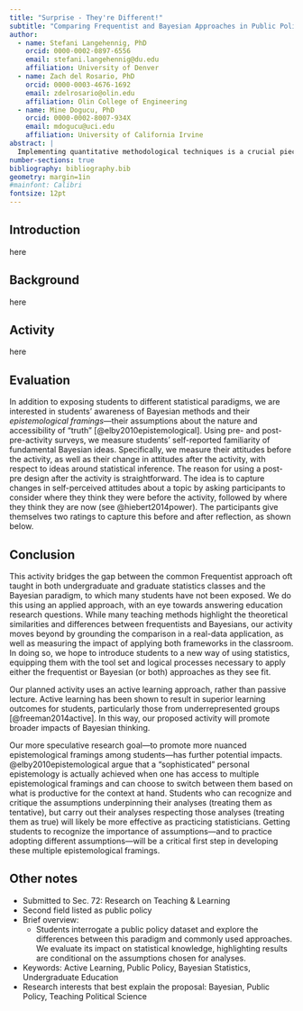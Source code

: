 ```yaml
---
title: "Surprise - They're Different!"
subtitle: "Comparing Frequentist and Bayesian Approaches in Public Policy"
author:
  - name: Stefani Langehennig, PhD 
    orcid: 0000-0002-0897-6556
    email: stefani.langehennig@du.edu
    affiliation: University of Denver
  - name: Zach del Rosario, PhD
    orcid: 0000-0003-4676-1692
    email: zdelrosario@olin.edu
    affiliation: Olin College of Engineering
  - name: Mine Dogucu, PhD
    orcid: 0000-0002-8007-934X
    email: mdogucu@uci.edu
    affiliation: University of California Irvine
abstract: |
  Implementing quantitative methodological techniques is a crucial piece of understanding public policy. While quasi-experimental, spatial (diffusion), and mixed methods are most commonly used when teaching policy studies, little research exists on using Bayesian approaches for policy learning, or how the outcomes from traditional quantitative approaches differ from a Bayesian approach. We propose an applied learning activity for students of public policy that exposes them to Bayesian methods and explores the differences between this statistical paradigm and more commonly used approaches. We do this using a structured interrogation of the [The Climate and Economic Justice Screening Tool](https://screeningtool.geoplatform.gov/en/) (CEJST) and the epistemological framings in the 5E model [@elby2010epistemological]. The activity illustrates the importance of statistical assumptions, and by extension, the impact that different quantitative methods have on understanding public policy. The goal of the study is to introduce students, instructors, and practitioners of public policy to a new way of using statistics, equipping them with the tool set and logical processes necessary to apply either approach as they see fit when studying public policy.
number-sections: true
bibliography: bibliography.bib
geometry: margin=1in 
#mainfont: Calibri
fontsize: 12pt
---
```


## Introduction
here

## Background
here

## Activity
here

## Evaluation
In addition to exposing students to different statistical paradigms, we are interested in students' awareness of Bayesian methods and their _epistemological framings_—their assumptions about the nature and accessibility of "truth" [@elby2010epistemological]. Using pre- and post-pre-activity surveys, we measure students’ self-reported familiarity of fundamental Bayesian ideas. Specifically, we measure their attitudes before the activity, as well as their change in attitudes after the activity, with respect to ideas around statistical inference. The reason for using a post-pre design after the activity is straightforward. The idea is to capture changes in self-perceived attitudes about a topic by asking participants to consider where they think they were before the activity, followed by where they think they are now (see @hiebert2014power). The participants give themselves two ratings to capture this before and after reflection, as shown below.


## Conclusion
This activity bridges the gap between the common Frequentist approach oft taught in both undergraduate and graduate statistics classes and the Bayesian paradigm, to which many students have not been exposed. We do this using an applied approach, with an eye towards answering education research questions. While many teaching methods highlight the theoretical similarities and differences between frequentists and Bayesians, our activity moves beyond by grounding the comparison in a real-data application, as well as measuring the impact of applying both frameworks in the classroom. In doing so, we hope to introduce students to a new way of using statistics, equipping them with the tool set and logical processes necessary to apply either the frequentist or Bayesian (or both) approaches as they see fit.

Our planned activity uses an active learning approach, rather than passive lecture. Active learning has been shown to result in superior learning outcomes for students, particularly those from underrepresented groups [@freeman2014active]. In this way, our proposed activity will promote broader impacts of Bayesian thinking.

Our more speculative research goal—to promote more nuanced epistemological framings among students—has further potential impacts. @elby2010epistemological argue that a "sophisticated" personal epistemology is actually achieved when one has access to multiple epistemological framings and can choose to switch between them based on what is productive for the context at hand. Students who can recognize and critique the assumptions underpinning their analyses (treating them as tentative), but carry out their analyses respecting those analyses (treating them as true) will likely be more effective as practicing statisticians. Getting students to recognize the importance of assumptions—and to practice adopting different assumptions—will be a critical first step in developing these multiple epistemological framings.

## Other notes
- Submitted to Sec. 72: Research on Teaching & Learning
- Second field listed as public policy
- Brief overview:
  - Students interrogate a public policy dataset and explore the differences between this paradigm and commonly used approaches. We evaluate its impact on statistical knowledge, highlighting results are conditional on the assumptions chosen for analyses.
  
- Keywords: Active Learning, Public Policy, Bayesian Statistics, Undergraduate Education
- Research interests that best explain the proposal: Bayesian, Public Policy, Teaching Political Science



